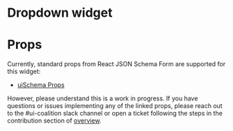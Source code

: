 
<Meta title="widgets/Dropdown" />

# Dropdown widget

<Canvas>
  <Story story={stories.Dropdown} />
</Canvas>

# Props
Currently, standard props from React JSON Schema Form are supported for this widget:

- [uiSchema Props](https://react-jsonschema-form.readthedocs.io/en/latest/api-reference/uiSchema/)

However, please understand this is a work in progress. If you have questions or issues implementing any of the linked props,
please reach out to the #ui-coalition slack channel or open a ticket following the steps in the contribution section of [overview](/?path=/docs/overview--page#contributing).